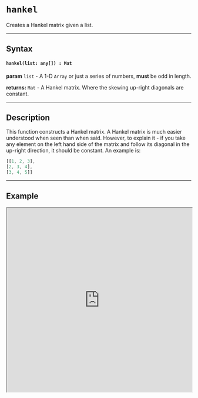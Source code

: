 
# `hankel`

Creates a Hankel matrix given a list.

---

## Syntax

#### `hankel(list: any[]) : Mat`

**param** `list` - A 1-D `Array` or just a series of numbers, **must** be odd in length.

**returns:** `Mat` - A Hankel matrix. Where the skewing up-right diagonals are constant.

---

## Description

This function constructs a Hankel matrix. A Hankel matrix is much easier understood when seen than when said. However, to explain it - if you take any element on the left hand side of the matrix and follow its diagonal in the up-right direction, it should be constant. An example is:

```js
[[1, 2, 3],
[2, 3, 4],
[3, 4, 5]]
```

---

## Example

<iframe src="https://hlab.app/s/docs/hbook_hankel"
    width="100%"
    height="500px"/>